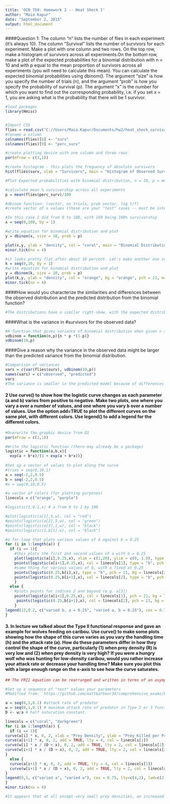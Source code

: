 ```yaml
---
title: 'OCN 750: Homework 2 -- Heat Shock I'
author: "Maia Kapur"
date: "September 2, 2015"
output: html_document
---
```


####Question 1: The column “n” lists the number of flies in each experiment (it’s always 10). The column “Survival” lists the number of survivors for each experiment. Make a plot with one column and two rows. On the top row, make a histogram of survivors across all experiments.On the bottom row, make a plot of the expected probabilities for a binomial distribution with n = 10 and with p equal to the mean proportion of survivors across all experiments (you will need to calculate this mean). You can calculate the expected binomial probabilities using dbinom(). The argument “size” is how you specify the number of trials (n), and the argument “prob” is how you specify the probability of survival (p). The argument “x” is the number for which you want to find out the corresponding probability, i.e. if you set x = 1, you are asking what is the probability that there will be 1 survivor.
```r
#load packages
library(Hmisc)


#Import CSV
flies = read.csv("C://Users/Maia.Kapur/Documents/hw2/heat_shock_survival.csv")
#rename a column
colnames(flies)[8] <- "surv"
colnames(flies)[9] <- "perc_surv"

#create plotting device with one column and three rows
par(mfrow = c(3,1))

#create histogram - this plots the frequency of absolute survivors
hist(flies$surv, xlab = "Survivors", main = "Histogram of Observed Survivorship, all Experiments", col = "coral")

#Plot Expected probabilities with binomial distribution, n = 10, p = mean survivors

#calculate mean % survivorship across all experiments
p = mean(flies$perc_surv)/100

#dbinom function: (vector, no trials, prob vector, log t/f)
#create vector of x values (these are your "test" cases -- must be integers)

#In this case I did from 0 to 100, with 100 being 100% survivorship
x = seq(0,100, by = 1)

#write equation for binomial distribution and plot
y = dbinom(x, size = 10, prob = p)

plot(x,y, ylab = "density", col = "coral", main = "Binomial Distribution of % Survivorship (Predicted)", bg = "coral", pch = 21, type = "p", xlab = "% Surivorship")
minor.tick(nx = 4)

#it looks pretty flat after about 10 percent. Let's make another one zoomed in and place it on top of the original plot.
k = seq(0,10, by = 1)
#write equation for binomial distribution and plot
y = dbinom(k, size = 10, prob = p)
plot(k,y, ylab = "density", col = "orange", bg = "orange", pch = 21, main = "Binomial Distribution of % Survivorship (Predicted) - Zoom to 10%", xlab = "% Surivorship")
minor.tick(nx = 4)

```

####How would you characterize the similarities and differences between the observed distribution and the predicted distribution from the binomial function? 
```r
#The distributions have a similar right-skew, with the expected distribution dropping off to zero after about 4%.

```

####What is the variance in #survivors for the observed data?

```r
#A function that gives variance of binomial distribution when given n and p
vdbinom = function(n,p){n * p *(1-p)}
vdbinom(10,p)
```

####Give a reason why the variance in the observed data might be larger than the predicted variance from the binomial distribution.

```r
#Comparison of variances
vars = c(var(flies$surv), vdbinom(10,p))
names(vars) = c("observed", "predicted")
vars
#The variance is smaller in the predicted model because of differences in the way variance is calculated between the two distributions; while the binomial distribution is a function of the probabilities and no. of trials, the observed variance is scaled by the "noisy" differences from the mean.
```

#### 2 Use curve() to show how the logistic curve changes as each parameter (a and b) varies from positive to negative. Make two plots, one where you vary a over a number of values, and one where you vary b over a number of values. Use the option add=TRUE to plot the different curves on the same plot, with different colors. Use legend() to add a legend for the different colors.

```r
#Overwrite the graphic device from Q1
par(mfrow = c(1,1))

#Write the logistic function (there may already be a package)
logistic = function(a,b,x){
  exp(a + b*x)/(1 + exp(a + b*x))}
     
#Set up a vector of values to plot along the curve
#tries = seq(0,10,1)
a = seq(-2,2,0.5)
b = seq(-2,2,0.5)
#x = seq(0,10,0.5)

#a vector of colors (for plotting purposes)
linecols = c("orange", "purple")

#logistic(1,0.1,x) # a from 0 to 1 by 100

#plot(logistic(a[1],5,w), col = "red")
#points(logistic(a[2],5,w), col = "green")
#points(logistic(a[3],1,w), col = "black")
#points(logistic(1,b[1],w), col = "black")

#a for-loop that plots various values of A against b = 0.25
for (i in 1:length(a)) {
  if (i == 1){
    #this plots the first and second values of a with b = 0.25
    plot(logistic(a[i],0.25,x), xlim = c(1,20), ylim = c(0, 1.0), type = "b", ylab = "logistic function", main = "Logistic Curves for Various Values of a and b", col = linecols[1], pch = 21, bg = linecols[1], cex = 1)
    points(logistic(a[i+1],0.25,x), col = linecols[1], type = "b", pch = 21, bg = linecols[1])
    #same thing for various values of b, with a fixed at 0.25
    points(logistic(0.25,b[i],x), type = "b", pch = 21, bg = linecols[2], col = linecols[2])
    points(logistic(0.25,b[i+1],x), col = linecols[2], type = "b", pch = 21, bg = linecols[2])
    }
  else {
    #plots points for indices 2 and beyond (e.g. a[3]) 
    points(logistic(a[i+1],0.25,x), col = linecols[1], pch = 21, bg = linecols[1], type = "b")
     points(logistic(0.25,b[i+1],x), col = linecols[2], pch = 21, bg = linecols[2], type = "b")
    }
legend(12,0.2, c("varied b, a = 0.25", "varied a, b = 0.25"), cex = 0.75, lty=c(1,1), lwd=c(2.5,2.5),col=c(linecols[1],linecols[2]))
}

```


#### 3. In lecture we talked about the Type II functional response and gave an example for wolves feeding on caribou. Use curve() to make some plots showing how the shape of this curve varies as you vary the handling time (h) and the attack rate (a). How do these parameters differ in how they control the shape of the curve, particularly (1) when prey density (R) is very low and (2) when prey density is very high? If you were a hungry wolf who was hunting for low-density caribou, would you rather increase your attack rate or decrease your handling time? Make sure you plot this with a large enough range on the x-axis to see how the curve saturates.

```r
## The FRII equation can be rearranged and written in terms of an asymptote & half-saturation constant. The fact that the Type II functional response and the Michaelis-Menten equation have the same mathematical form is actually pretty intuitive. 

#Set up a sequence of "test" values your parameters
#Modified from:  https://github.com/mattbarbour34/comprehensive_exams/blob/master/functional_response_code.Rmd

a = seq(0,1,0.1) #attack rate of predator
w = seq(0,1,0.1) # maximum attack rate of predator in Type 2 or 3 functional response
D <- w/a # half saturation constant. 

linecols = c("coral", "darkgreen")
for (i in 1:length(a)) {
  if (i == 1){
curve(a[i] * x, 0, 2, xlab = "Prey Density", ylab = "Prey Killed per Predator", ylim = c(0,1), lty = 4, col = linecols[1], main = "Type II Functional Response Curve") # Type 2
curve(a[i+1] * x, 0, 2, add = TRUE, lty = 4, col = linecols[1])
curve(w[i] * x / (D + x), 0, 2, add = TRUE, lty = 2, col = linecols[2])
curve(w[i+1] * x / (D + x), 0, 2, add = TRUE, lty = 2, col = linecols[2])
}
  else {
  curve(a[i+1] * x, 0, 2, add = TRUE, lty = 4, col = linecols[1])
  curve(w[i+1] * x / (D + x), 0, 2, add = TRUE, lty = 2, col = linecols[2])
}
legend(0,1, c("varied a", "varied w"), cex = 0.75, lty=c(4,2), lwd=c(2.5,2.5),col=c(linecols[1],linecols[2]))
}
minor.tick(nx = 4)

#It appears that at all except very small prey densities, an increased attack rate (a) would have a much greater benefit than decreasing your handling time. At low prey densities, e.g. <0.25, they seem comprable.
```


